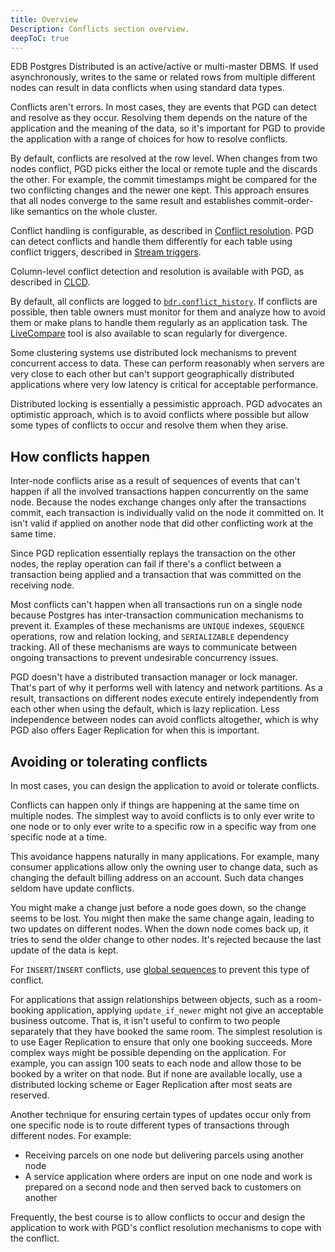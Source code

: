 ```yaml
---
title: Overview
Description: Conflicts section overview.
deepToC: true
---
```


EDB Postgres Distributed is an active/active or multi-master DBMS. If used asynchronously, writes to the same or related rows from multiple different nodes can result in data conflicts when using standard data types.

Conflicts aren't errors. In most cases, they are events that PGD can detect and resolve as they occur. Resolving them depends on the nature of the application and the meaning of the data, so it's important for
PGD to provide the application with a range of choices for how to resolve conflicts.

By default, conflicts are resolved at the row level. When changes from two nodes conflict, PGD picks either the local or remote tuple and the discards the other. For example, the commit timestamps might be compared for the two conflicting changes and the newer one kept. This approach ensures that all nodes converge to the same result and establishes commit-order-like semantics on the whole cluster.

Conflict handling is configurable, as described in [Conflict resolution](04_conflict_resolution). PGD can detect conflicts and handle them differently for each table using conflict triggers, described in [Stream triggers](../../stream-triggers).

Column-level conflict detection and resolution is available with PGD, as described in [CLCD](../column-level-conflicts).

By default, all conflicts are logged to [`bdr.conflict_history`](/pgd/latest/reference/tables-views-functions/catalogs-visible/#bdrconflict_history). If conflicts are possible, then table owners must monitor for them and analyze how to avoid them or make plans to handle them regularly as an application task. The [LiveCompare](/livecompare/latest) tool is also available to scan regularly for divergence.

Some clustering systems use distributed lock mechanisms to prevent concurrent access to data. These can perform reasonably when servers are very close to each other but can't support geographically distributed applications where very low latency is critical for acceptable performance.

Distributed locking is essentially a pessimistic approach. PGD advocates an optimistic approach, which is to avoid conflicts where possible but allow some types of conflicts to occur and resolve them when they arise.

## How conflicts happen

Inter-node conflicts arise as a result of sequences of events that can't happen if all the involved transactions happen concurrently on the same node. Because the nodes exchange changes only after the transactions commit, each transaction is individually valid on the node it committed on. It isn't
valid if applied on another node that did other conflicting work at the same time.

Since PGD replication essentially replays the transaction on the other nodes, the replay operation can fail if there's a conflict between a transaction being applied and a transaction that was committed on the receiving node.

Most conflicts can't happen when all transactions run on a single node because Postgres has inter-transaction communication mechanisms to prevent it. Examples of these mechanisms are `UNIQUE` indexes, `SEQUENCE` operations, row and relation locking, and `SERIALIZABLE` dependency tracking. All of these mechanisms are ways to communicate between ongoing transactions to prevent undesirable concurrency
issues.

PGD doesn't have a distributed transaction manager or lock manager. That's part of why it performs well with latency and network partitions. As a result, transactions on different nodes execute entirely independently from each other when using the default, which is lazy replication. Less independence between nodes can avoid conflicts altogether, which is why PGD also offers Eager Replication for when this is important.

## Avoiding or tolerating conflicts

In most cases, you can design the application to avoid or tolerate conflicts.

Conflicts can happen only if things are happening at the same time on multiple nodes. The simplest way to avoid conflicts is to only ever write to one node or to only ever write to a specific row in a specific way from one specific node at a time.

This avoidance happens naturally in many applications. For example, many consumer applications allow only the owning user to change data, such as changing the default billing address on an account. Such data changes seldom have update conflicts.

You might make a change just before a node goes down, so the change seems to be lost. You might then make the same change again, leading to two updates on different nodes. When the down node comes back up, it tries to send the older change to other nodes. It's rejected because the last update of the data is kept.

For `INSERT`/`INSERT` conflicts, use [global sequences](../../sequences/#pgd-global-sequences) to prevent this type of conflict.

For applications that assign relationships between objects, such as a room-booking application, applying `update_if_newer` might not give an acceptable business outcome. That is, it isn't useful to confirm to two people separately that they have booked the same room. The simplest resolution is to use Eager Replication to ensure that only one booking succeeds. More complex ways might be possible depending on the application. For example, you can assign 100 seats to each node and allow those to be booked by a writer on that node. But if none are available locally, use a distributed locking scheme or Eager Replication after most seats are reserved.

Another technique for ensuring certain types of updates occur only from one specific node is to route different types of transactions through different nodes. For example:

-   Receiving parcels on one node but delivering parcels using another node
-   A service application where orders are input on one node and work is prepared on a second node and then served back to customers on another

Frequently, the best course is to allow conflicts to occur and design the application to work with PGD's conflict resolution mechanisms to cope with the conflict.